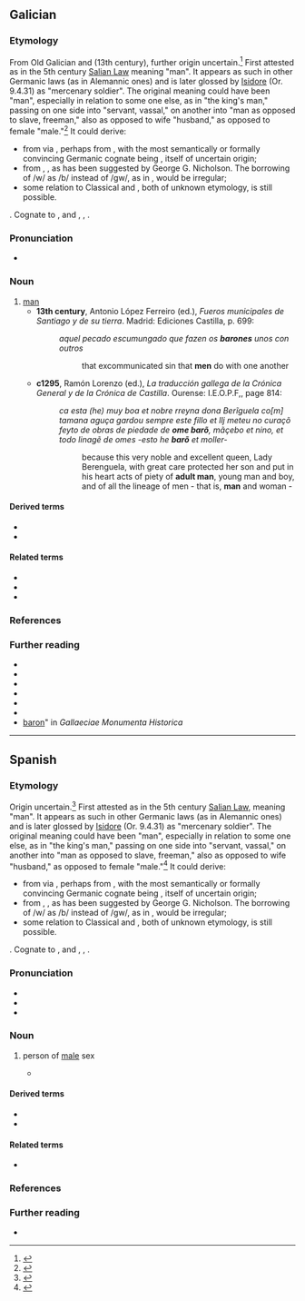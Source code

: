 {{also|varon|váron}}
==Galician==

===Etymology===
From Old Galician and {{inh|gl|roa-opt|baron}} (13th century), further origin uncertain.<ref>{{cite-web|en|url=https://blog.oup.com/2014/06/baron-etymology-word-origin-part-2/|title=A globalized history of “baron,” part 2|date=2014-06-18|accessdate=2021-02-09|work=OUPblog}}</ref> First attested as {{inh|gl|ML|baro}} in the 5th century [[w:Salic Law|Salian Law]] meaning "man". It appears as such in other Germanic laws (as {{m|la|barus}} in Alemannic ones) and is later glossed by [[w:Isidore|Isidore]] (Or. 9.4.31) as "mercenary soldier". The original meaning could have been "man", especially in relation to some one else, as in "the king's man," passing on one side into "servant, vassal," on another into "man as opposed to slave, freeman," also as opposed to wife "husband," as opposed to female "male."<ref>{{R:OED|baron}}</ref> It could derive:
* from {{der|gl|gem-pro|*barō}} via {{der|gl|frk|*barō}}, perhaps from {{der|gl|ine-pro|*bʰer-||to bear}}, with the most semantically or formally convincing Germanic cognate being {{cog|ang|beorn||man, warrior}}, itself of uncertain origin;
* from {{der|gl|gem-pro|*warō|t=protector}}, {{m|gem-pro|*warōną||to watch, protect}}, as has been suggested by George G. Nicholson. The borrowing of /w/ as /b/ instead of /gw/, as in {{m|gl|gardar}}, would be irregular;
* some relation to Classical {{inh|gl|la|bārō||dunce, lout}} and {{m|la|bardus|t=stupid}}, both of unknown etymology, is still possible.
{{doublet|gl|barón}}. Cognate to {{cog|pt|varão}}, {{cog|es|barón}} and {{m|es|varón}}, {{cog|fr|baron}}, {{cog|it|barone}}.

===Pronunciation===
* {{IPA|gl|/baˈɾoŋ/}}

===Noun===
{{gl-noun|m}}

# [[man]] {{gloss|[[adult]] [[male]] [[human]]}}
#* '''13th century''', Antonio López Ferreiro (ed.), ''Fueros municipales de Santiago y de su tierra''. Madrid: Ediciones Castilla, p. 699:
#*: ''aquel pecado escumungado que fazen os '''barones''' unos con outros''
#*:: that excommunicated sin that '''men''' do with one another
#* '''c1295''', Ramón Lorenzo (ed.), ''La traducción gallega de la Crónica General y de la Crónica de Castilla''. Ourense: I.E.O.P.F,, page 814:
#*: ''ca esta (he) muy boa et nobre rreyna dona Berĩguela co[m] tamana aguça gardou sempre este fillo et llj meteu no curaçõ feyto de obras de piedade de '''ome barõ''', mãçebo et nino, et todo linagẽ de omes -esto he '''barõ''' et moller-''
#*:: because this very noble and excellent queen, Lady Berenguela, with great care protected her son and put in his heart acts of piety of '''adult man''', young man and boy, and of all the lineage of men - that is, '''man''' and woman -

====Derived terms====
* {{l|gl|baril}}
* {{l|gl|bon varón}}

====Related terms====
* {{l|gl|barón}}
* {{l|gl|baronesa}}
* {{l|gl|baronía}}

===References===
<references />

===Further reading===
* {{R:DCECH|barón}}
* {{R:DDGM|baron}}
* {{R:gl:CX|baron}}
* {{R:DDLG|varon}}
* {{R:TILG}}
* {{R:TLPGP}}
* [http://gmh.consellodacultura.org/nc/buscador/resultados/lib/0/buscar/baron/dende/Dende%20AAAA/ata/Ata%20AAAA/envio/Buscar/op/1/fb0/0/ baron]" in ''Gallaeciae Monumenta Historica''

----

==Spanish==

===Etymology===
Origin uncertain.<ref>{{cite-web|en|url=https://blog.oup.com/2014/06/baron-etymology-word-origin-part-2/|title=A globalized history of “baron,” part 2|date=2014-06-18|accessdate=2021-02-09|work=OUPblog}}</ref> First attested as {{inh|gl|ML|baro}} in the 5th century [[w:Salic Law|Salian Law]], meaning "man". It appears as such in other Germanic laws (as {{m|la|barus}} in Alemannic ones) and is later glossed by [[w:Isidore|Isidore]] (Or. 9.4.31) as "mercenary soldier". The original meaning could have been "man", especially in relation to some one else, as in "the king's man," passing on one side into "servant, vassal," on another into "man as opposed to slave, freeman," also as opposed to wife "husband," as opposed to female "male."<ref>{{R:OED|baron}}</ref> It could derive:
* from {{der|es|gem-pro|*barō}} via {{bor|es|frk|*barō}}, perhaps from {{der|gl|ine-pro|*bʰer-||to bear}}, with the most semantically or formally convincing Germanic cognate being {{cog|ang|beorn||man, warrior}}, itself of uncertain origin;
* from {{der|es|gem-pro|*warō|t=protector}}, {{m|gem-pro|*warōną||to watch, protect}}, as has been suggested by George G. Nicholson. The borrowing of /w/ as /b/ instead of /gw/, as in {{m|es|guardar}}, would be irregular;
* some relation to Classical {{inh|es|la|bārō||dunce, lout}} and {{m|la|bardus|t=stupid}}, both of unknown etymology, is still possible.
{{doublet|gl|barón}}. Cognate to {{cog|pt|varão}}, {{cog|gl|varón}} and {{m|gl|barón}}, {{cog|fr|baron}}, {{cog|it|barone}}.

===Pronunciation===
* {{es-IPA}}
* {{homophones|es|barón}}
* {{rhymes|es|on}}

===Noun===
{{es-noun|m|varones}}

# person of [[male]] sex
#: {{syn|es|hombre|macho}}
#: {{ant|es|hembra}}
#: {{uxi|es|un estudiante '''varón'''|a '''male''' student}}
#* {{quote-book
|es
|year=1882
|author=José Zorrilla
|authorlink=José Zorrilla
|title=La leyenda del Cid
|chapter=IX
|chapterurl={{fullurl:s:es:La leyenda del Cid: 81}}
|passage=Y es: que entonces un '''varón''' / poderoso, desterrado / por su Rey, se iba a otro Estado / a servir a otra nación.}}

====Derived terms====
* {{l|es|varonil}}
* {{l|es|varoncito}}

====Related terms====
* {{l|es|barón}}

===References===
<references />

===Further reading===
* {{R:DRAE}}